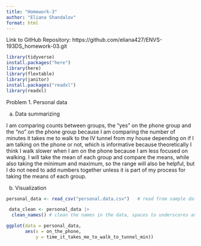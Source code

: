 ```yaml
---
title: "Homework-3"
author: "Eliana Shandalov"
format: html
---
```


Link to GitHub Repository: https://github.com/eliana427/ENVS-193DS_homework-03.git
```r
library(tidyverse)
install.packages("here")
library(here)
library(flextable)
library(janitor)
install.packages("readxl")
library(readxl)
```

Problem 1. Personal data

a. Data summarizing

I am comparing counts between groups, the "yes" on the phone group and the "no" on the phone group because I am comparing the number of minutes it takes me to walk to the IV tunnel from my house depending on if I am talking on the phone or not, which is informative because theoretically I think I walk slower when I am on the phone because I am less focused on walking. I will take the mean of each group and compare the means, while also taking the minimum and maximum, so the range will also be helpful, but I do not need to add numbers together unless it is part of my process for taking the means of each group.

b. Visualization

```r
personal_data <- read_csv("personal.data.csv")   # read from sample data.csv data frame, store as object


```

```r
 data_clean <- personal_data |> 
  clean_names() # clean the names in the data, spaces to underscores and all lowercase
```

```r
ggplot(data = personal_data,
       aes(x = on_the_phone,
           y = time_it_takes_me_to_walk_to_tunnel_min))
```


